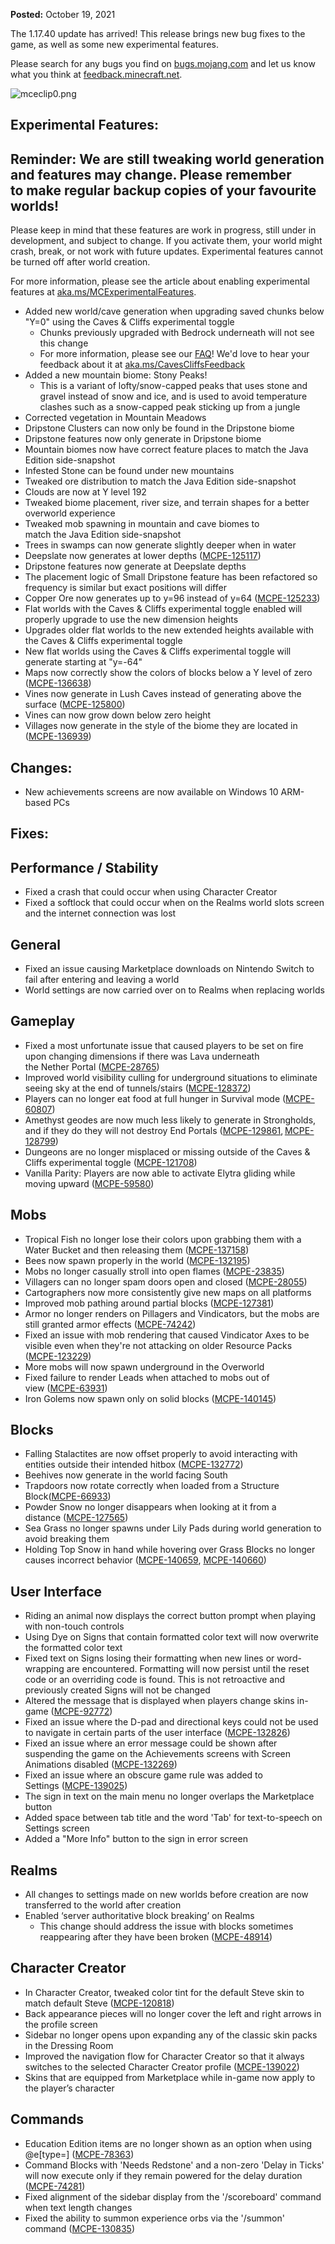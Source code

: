 **Posted:** October 19, 2021

The 1.17.40 update has arrived! This release brings new bug fixes to the game, as well as some new experimental features.

Please search for any bugs you find on [bugs.mojang.com](https://bugs.mojang.com/) and let us know what you think at [feedback.minecraft.net](https://feedback.minecraft.net/).

![mceclip0.png](https://feedback.minecraft.net/hc/article_attachments/4411312077069/mceclip0.png)

## **Experimental Features:**

## **Reminder:** We are still tweaking world generation and features may change. Please remember to **make regular backup copies** of your favourite worlds!

Please keep in mind that these features are work in progress, still under in development, and subject to change. If you activate them, your world might crash, break, or not work with future updates. Experimental features cannot be turned off after world creation.

For more information, please see the article about enabling experimental features at [aka.ms/MCExperimentalFeatures](https://aka.ms/MCExperimentalFeatures).

-   Added new world/cave generation when upgrading saved chunks below "Y=0" using the Caves & Cliffs experimental toggle
    -   Chunks previously upgraded with Bedrock underneath will not see this change
    -   For more information, please see our [FAQ](https://aka.ms/ccworldupgrade)! We'd love to hear your feedback about it at [aka.ms/CavesCliffsFeedback](http://aka.ms/CavesCliffsFeedback)
-   Added a new mountain biome: Stony Peaks!
    -   This is a variant of lofty/snow-capped peaks that uses stone and gravel instead of snow and ice, and is used to avoid temperature clashes such as a snow-capped peak sticking up from a jungle 
-   Corrected vegetation in Mountain Meadows
-   Dripstone Clusters can now only be found in the Dripstone biome
-   Dripstone features now only generate in Dripstone biome
-   Mountain biomes now have correct feature places to match the Java Edition side-snapshot
-   Infested Stone can be found under new mountains
-   Tweaked ore distribution to match the Java Edition side-snapshot
-   Clouds are now at Y level 192
-   Tweaked biome placement, river size, and terrain shapes for a better overworld experience 
-   Tweaked mob spawning in mountain and cave biomes to match the Java Edition side-snapshot 
-   Trees in swamps can now generate slightly deeper when in water
-   Deepslate now generates at lower depths ([MCPE-125117](https://bugs.mojang.com/browse/MCPE-125117))
-   Dripstone features now generate at Deepslate depths
-   The placement logic of Small Dripstone feature has been refactored so frequency is similar but exact positions will differ
-   Copper Ore now generates up to y=96 instead of y=64 ([MCPE-125233](https://bugs.mojang.com/browse/MCPE-125233))
-   Flat worlds with the Caves & Cliffs experimental toggle enabled will properly upgrade to use the new dimension heights
-   Upgrades older flat worlds to the new extended heights available with the Caves & Cliffs experimental toggle
-   New flat worlds using the Caves & Cliffs experimental toggle will generate starting at "y=-64"
-   Maps now correctly show the colors of blocks below a Y level of zero ([MCPE-136638](https://bugs.mojang.com/browse/MCPE-136638))
-   Vines now generate in Lush Caves instead of generating above the surface ([MCPE-125800](https://bugs.mojang.com/browse/MCPE-125800))
-   Vines can now grow down below zero height
-   Villages now generate in the style of the biome they are located in ([MCPE-136939](https://bugs.mojang.com/browse/MCPE-136939))

## **Changes:**

-   New achievements screens are now available on Windows 10 ARM-based PCs

## **Fixes:**

## **Performance / Stability**

-   Fixed a crash that could occur when using Character Creator
-   Fixed a softlock that could occur when on the Realms world slots screen and the internet connection was lost

## **General**

-   Fixed an issue causing Marketplace downloads on Nintendo Switch to fail after entering and leaving a world
-   World settings are now carried over on to Realms when replacing worlds

## **Gameplay**

-   Fixed a most unfortunate issue that caused players to be set on fire upon changing dimensions if there was Lava underneath the Nether Portal ([MCPE-28765](https://bugs.mojang.com/browse/MCPE-28765))
-   Improved world visibility culling for underground situations to eliminate seeing sky at the end of tunnels/stairs ([MCPE-128372](https://bugs.mojang.com/browse/MCPE-128372))
-   Players can no longer eat food at full hunger in Survival mode ([MCPE-60807](https://bugs.mojang.com/browse/MCPE-60807))
-   Amethyst geodes are now much less likely to generate in Strongholds, and if they do they will not destroy End Portals ([MCPE-129861](https://bugs.mojang.com/browse/MCPE-129861), [MCPE-128799](https://bugs.mojang.com/browse/MCPE-128799))
-   Dungeons are no longer misplaced or missing outside of the Caves & Cliffs experimental toggle ([MCPE-121708](https://bugs.mojang.com/browse/MCPE-121708))
-   Vanilla Parity: Players are now able to activate Elytra gliding while moving upward ([MCPE-59580](https://bugs.mojang.com/browse/MCPE-59580))

## **Mobs**

-   Tropical Fish no longer lose their colors upon grabbing them with a Water Bucket and then releasing them ([MCPE-137158](https://bugs.mojang.com/browse/MCPE-137158))
-   Bees now spawn properly in the world ([MCPE-132195](https://bugs.mojang.com/browse/MCPE-132195))
-   Mobs no longer casually stroll into open flames ([MCPE-23835](https://bugs.mojang.com/browse/MCPE-23835))
-   Villagers can no longer spam doors open and closed ([MCPE-28055](https://bugs.mojang.com/browse/MCPE-28055))
-   Cartographers now more consistently give new maps on all platforms
-   Improved mob pathing around partial blocks ([MCPE-127381](https://bugs.mojang.com/browse/MCPE-127381))
-   Armor no longer renders on Pillagers and Vindicators, but the mobs are still granted armor effects ([MCPE-74242](https://bugs.mojang.com/browse/MCPE-74242))
-   Fixed an issue with mob rendering that caused Vindicator Axes to be visible even when they're not attacking on older Resource Packs ([MCPE-123229](https://bugs.mojang.com/browse/MCPE-123229))
-   More mobs will now spawn underground in the Overworld
-   Fixed failure to render Leads when attached to mobs out of view ([MCPE-63931](https://bugs.mojang.com/browse/MCPE-63931))
-   Iron Golems now spawn only on solid blocks ([MCPE-140145](https://bugs.mojang.com/browse/MCPE-140145))

## **Blocks**

-   Falling Stalactites are now offset properly to avoid interacting with entities outside their intended hitbox ([MCPE-132772](https://bugs.mojang.com/browse/MCPE-132772))
-   Beehives now generate in the world facing South
-   Trapdoors now rotate correctly when loaded from a Structure Block([MCPE-66933](https://bugs.mojang.com/browse/MCPE-66933))
-   Powder Snow no longer disappears when looking at it from a distance ([MCPE-127565](https://bugs.mojang.com/browse/MCPE-127565))
-   Sea Grass no longer spawns under Lily Pads during world generation to avoid breaking them
-   Holding Top Snow in hand while hovering over Grass Blocks no longer causes incorrect behavior ([MCPE-140659](https://bugs.mojang.com/browse/MCPE-140659), [MCPE-140660](https://bugs.mojang.com/browse/MCPE-140660))

## **User Interface**

-   Riding an animal now displays the correct button prompt when playing with non-touch controls
-   Using Dye on Signs that contain formatted color text will now overwrite the formatted color text
-   Fixed text on Signs losing their formatting when new lines or word-wrapping are encountered. Formatting will now persist until the reset code or an overriding code is found. This is not retroactive and previously created Signs will not be changed
-   Altered the message that is displayed when players change skins in-game ([MCPE-92772](https://bugs.mojang.com/browse/MCPE-92772))
-   Fixed an issue where the D-pad and directional keys could not be used to navigate in certain parts of the user interface ([MCPE-132826](https://bugs.mojang.com/browse/MCPE-132826))
-   Fixed an issue where an error message could be shown after suspending the game on the Achievements screens with Screen Animations disabled ([MCPE-132269](https://bugs.mojang.com/browse/MCPE-132269))
-   Fixed an issue where an obscure game rule was added to Settings ([MCPE-139025](https://bugs.mojang.com/browse/MCPE-139025))
-   The sign in text on the main menu no longer overlaps the Marketplace button
-   Added space between tab title and the word 'Tab' for text-to-speech on Settings screen
-   Added a "More Info" button to the sign in error screen

## **Realms**

-   All changes to settings made on new worlds before creation are now transferred to the world after creation
-   Enabled ‘server authoritative block breaking’ on Realms
    -   This change should address the issue with blocks sometimes reappearing after they have been broken ([MCPE-48914](https://nam06.safelinks.protection.outlook.com/?url=https%3A%2F%2Fbugs.mojang.com%2Fbrowse%2FMCPE-48914&data=04%7C01%7CMatt.Gartzke%40microsoft.com%7C6c1b1a9f8587421176e008d994e0be3d%7C72f988bf86f141af91ab2d7cd011db47%7C1%7C0%7C637704515311692075%7CUnknown%7CTWFpbGZsb3d8eyJWIjoiMC4wLjAwMDAiLCJQIjoiV2luMzIiLCJBTiI6Ik1haWwiLCJXVCI6Mn0%3D%7C1000&sdata=1Ymh3gJpFh7lKIUBPoE0%2FyACg3OU17vMnJsLlRm%2F9y8%3D&reserved=0))

## **Character Creator**

-   In Character Creator, tweaked color tint for the default Steve skin to match default Steve ([MCPE-120818](https://bugs.mojang.com/browse/MCPE-120818))
-   Back appearance pieces will no longer cover the left and right arrows in the profile screen
-   Sidebar no longer opens upon expanding any of the classic skin packs in the Dressing Room
-   Improved the navigation flow for Character Creator so that it always switches to the selected Character Creator profile ([MCPE-139022](https://bugs.mojang.com/browse/MCPE-139022))
-   Skins that are equipped from Marketplace while in-game now apply to the player’s character

## **Commands**

-   Education Edition items are no longer shown as an option when using @e\[type=\] ([MCPE-78363](https://bugs.mojang.com/browse/MCPE-78363))
-   Command Blocks with 'Needs Redstone' and a non-zero 'Delay in Ticks' will now execute only if they remain powered for the delay duration ([MCPE-74281](https://bugs.mojang.com/browse/MCPE-74281))
-   Fixed alignment of the sidebar display from the '/scoreboard' command when text length changes
-   Fixed the ability to summon experience orbs via the '/summon' command ([MCPE-130835](https://bugs.mojang.com/browse/MCPE-130835))

